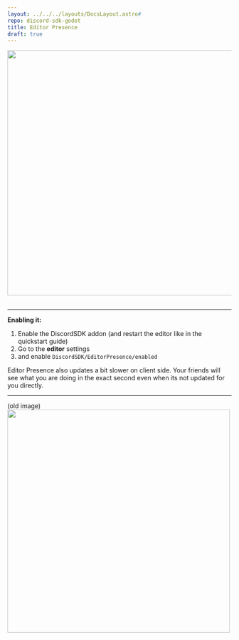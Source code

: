 ```yaml
---
layout: ../../../layouts/DocsLayout.astro#
repo: discord-sdk-godot
title: Editor Presence
draft: true
---
```

<img width="550px" src="https://raw.githubusercontent.com/vaporvee/discord-sdk-godot/main/project/assets/GodotEditorPresenceBanner.svg" />
<br/>
<br/>

***

**Enabling it:**
1. Enable the DiscordSDK addon (and restart the editor like in the quickstart guide)
2. Go to the **editor** settings
3. and enable `DiscordSDK/EditorPresence/enabled`<br/> 

Editor Presence also updates a bit slower on client side. Your friends will see what you are doing in the exact second even when its not updated for you directly.
***
(old image)
<img width="500px" src="https://github.com/vaporvee/discord-sdk-godot/assets/80621863/72b85ea7-24f1-4136-b788-92590c165a55" />
